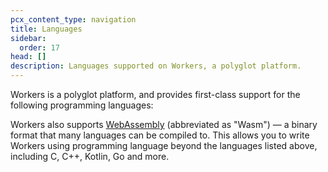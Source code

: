 ```yaml
---
pcx_content_type: navigation
title: Languages
sidebar:
  order: 17
head: []
description: Languages supported on Workers, a polyglot platform.
---
```



Workers is a polyglot platform, and provides first-class support for the following programming languages:

<DirectoryListing />

Workers also supports [WebAssembly](/workers/runtime-apis/webassembly/) (abbreviated as "Wasm") — a binary format that many languages can be compiled to. This allows you to write Workers using programming language beyond the languages listed above, including C, C++, Kotlin, Go and more.
